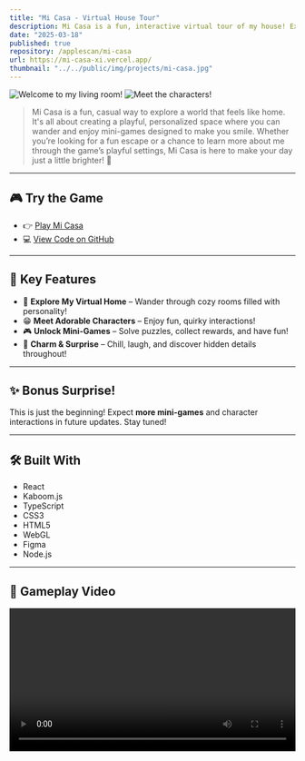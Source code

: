 ```yaml
---
title: "Mi Casa - Virtual House Tour"
description: Mi Casa is a fun, interactive virtual tour of my house! Explore the different rooms, and get to know more about me. The game introduces a blend of exploration, storytelling, and mini-games to keep you entertained.
date: "2025-03-18"
published: true
repository: /applescan/mi-casa
url: https://mi-casa-xi.vercel.app/
thumbnail: "../../public/img/projects/mi-casa.jpg"
---
```


![Welcome to my living room!](/img/mi-casa/1.png)
![Meet the characters!](/img/mi-casa/2.png)

> Mi Casa is a fun, casual way to explore a world that feels like home. It's all about creating a playful, personalized space where you can wander and enjoy mini-games designed to make you smile. Whether you’re looking for a fun escape or a chance to learn more about me through the game’s playful settings, Mi Casa is here to make your day just a little brighter! 🌟

---

## 🎮 Try the Game

- 👉 [Play Mi Casa](https://mi-casa-xi.vercel.app/)
- 💻 [View Code on GitHub](https://github.com/applescan/mi-casa)

---

## 🌟 Key Features

- 🏡 **Explore My Virtual Home** – Wander through cozy rooms filled with personality!
- 😁 **Meet Adorable Characters** – Enjoy fun, quirky interactions!
- 🎮 **Unlock Mini-Games** – Solve puzzles, collect rewards, and have fun!
- 🥳 **Charm & Surprise** – Chill, laugh, and discover hidden details throughout!

---

## ✨ Bonus Surprise!

This is just the beginning! Expect **more mini-games** and character interactions in future updates. Stay tuned!

---

## 🛠 Built With

- React
- Kaboom.js
- TypeScript
- CSS3
- HTML5
- WebGL
- Figma
- Node.js

---

## 🎥 Gameplay Video

<video controls width="100%" preload="auto">
  <source
    src="/img/mi-casa/mi-casa.mp4"
    type="video/mp4"
    poster="/img/mi-casa/1.png"
  />
  Your browser does not support the video tag.
</video>
